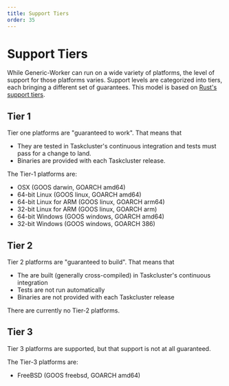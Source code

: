 ```yaml
---
title: Support Tiers
order: 35
---
```


# Support Tiers

While Generic-Worker can run on a wide variety of platforms, the level of support for those platforms varies.
Support levels are categorized into tiers, each bringing a different set of guarantees.
This model is based on [Rust's support tiers](https://forge.rust-lang.org/release/platform-support.html).

## Tier 1

Tier one platforms are "guaranteed to work".
That means that
* They are tested in Taskcluster's continuous integration and tests must pass for a change to land.
* Binaries are provided with each Taskcluster release.

The Tier-1 platforms are:

* OSX (GOOS darwin, GOARCH amd64)
* 64-bit Linux (GOOS linux, GOARCH amd64)
* 64-bit Linux for ARM (GOOS linux, GOARCH arm64)
* 32-bit Linux for ARM (GOOS linux, GOARCH arm)
* 64-bit Windows (GOOS windows, GOARCH amd64)
* 32-bit Windows (GOOS windows, GOARCH 386)

## Tier 2

Tier 2 platforms are "guaranteed to build".
That means that
* The are built (generally cross-compiled) in Taskcluster's continuous integration
* Tests are not run automatically
* Binaries are not provided with each Taskcluster release

There are currently no Tier-2 platforms.

## Tier 3

Tier 3 platforms are supported, but that support is not at all guaranteed.

The Tier-3 platforms are:

* FreeBSD (GOOS freebsd, GOARCH amd64)
